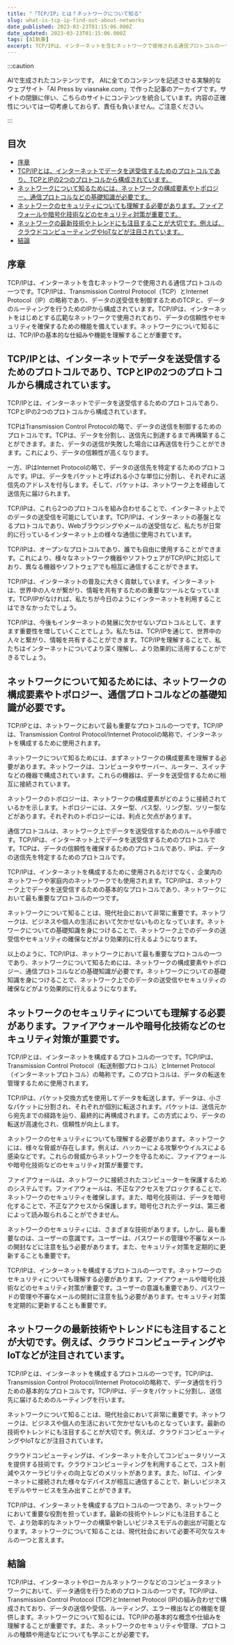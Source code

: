 ```yaml
---
title: "「TCP/IP」とは？ネットワークについて知る"
slug: what-is-tcp-ip-find-out-about-networks
date_published: 2023-03-23T01:15:06.000Z
date_updated: 2023-03-23T01:15:06.000Z
tags: [AI執筆]
excerpt: TCP/IPは、インターネットを含むネットワークで使用される通信プロトコルの一つです。TCP/IPは、Transmission Control Protocol（TCP）とInternet Protocol（IP）の略称であり、データの送受信を制御するためのTCPと、データのルーティングを行うためのIPから構成されています。TCP/IPは、インターネットをはじめとする広範なネットワークで使用されており、データの信頼性やセキュリティを確保するための機能を備えています。ネットワークについて知るには、TCP/IPの基本的な仕組みや機能を理解することが重要です。
---
```


:::caution

AIで生成されたコンテンツです。
AIに全てのコンテンツを記述させる実験的なウェブサイト「AI Press by viasnake.com」で作った記事のアーカイブです。サイトの閉鎖に伴い、こちらのサイトにコンテンツを統合しています。内容の正確性については一切考慮しておらず、責任も負いません。ご注意ください。

:::

## 目次

- [序章](#序章)
- [TCP/IPとは、インターネットでデータを送受信するためのプロトコルであり、TCPとIPの2つのプロトコルから構成されています。](#tcp/ipとは、インターネットでデータを送受信するためのプロトコルであり、TCPとIPの2つのプロトコルから構成されています。)
- [ネットワークについて知るためには、ネットワークの構成要素やトポロジー、通信プロトコルなどの基礎知識が必要です。](#ネットワークについて知るためには、ネットワークの構成要素やトポロジー、通信プロトコルなどの基礎知識が必要です。)
- [ネットワークのセキュリティについても理解する必要があります。ファイアウォールや暗号化技術などのセキュリティ対策が重要です。](#ネットワークのセキュリティについても理解する必要があります。ファイアウォールや暗号化技術などのセキュリティ対策が重要です。)
- [ネットワークの最新技術やトレンドにも注目することが大切です。例えば、クラウドコンピューティングやIoTなどが注目されています。](#ネットワークの最新技術やトレンドにも注目することが大切です。例えば、クラウドコンピューティングやIoTなどが注目されています。)
- [結論](#結論)

## 序章

TCP/IPは、インターネットを含むネットワークで使用される通信プロトコルの一つです。TCP/IPは、Transmission Control Protocol（TCP）とInternet Protocol（IP）の略称であり、データの送受信を制御するためのTCPと、データのルーティングを行うためのIPから構成されています。TCP/IPは、インターネットをはじめとする広範なネットワークで使用されており、データの信頼性やセキュリティを確保するための機能を備えています。ネットワークについて知るには、TCP/IPの基本的な仕組みや機能を理解することが重要です。

## TCP/IPとは、インターネットでデータを送受信するためのプロトコルであり、TCPとIPの2つのプロトコルから構成されています。

TCP/IPとは、インターネットでデータを送受信するためのプロトコルであり、TCPとIPの2つのプロトコルから構成されています。

TCPはTransmission Control Protocolの略で、データの送信を制御するためのプロトコルです。TCPは、データを分割し、送信先に到達するまで再構築することができます。また、データの送信が失敗した場合には再送信を行うことができます。これにより、データの信頼性が高くなります。

一方、IPはInternet Protocolの略で、データの送信先を特定するためのプロトコルです。IPは、データをパケットと呼ばれる小さな単位に分割し、それぞれに送信先のアドレスを付与します。そして、パケットは、ネットワーク上を経由して送信先に届けられます。

TCP/IPは、これら2つのプロトコルを組み合わせることで、インターネット上でのデータの送受信を可能にしています。TCP/IPは、インターネットの基盤となるプロトコルであり、Webブラウジングやメールの送受信など、私たちが日常的に行っているインターネット上の様々な通信に使用されています。

TCP/IPは、オープンなプロトコルであり、誰でも自由に使用することができます。これにより、様々なネットワーク機器やソフトウェアがTCP/IPに対応しており、異なる機器やソフトウェアでも相互に通信することができます。

TCP/IPは、インターネットの普及に大きく貢献しています。インターネットは、世界中の人々が繋がり、情報を共有するための重要なツールとなっています。TCP/IPがなければ、私たちが今日のようにインターネットを利用することはできなかったでしょう。

TCP/IPは、今後もインターネットの発展に欠かせないプロトコルとして、ますます重要性を増していくことでしょう。私たちは、TCP/IPを通じて、世界中の人々と繋がり、情報を共有することができます。TCP/IPを理解することで、私たちはインターネットについてより深く理解し、より効果的に活用することができるでしょう。

## ネットワークについて知るためには、ネットワークの構成要素やトポロジー、通信プロトコルなどの基礎知識が必要です。

TCP/IPとは、ネットワークにおいて最も重要なプロトコルの一つです。TCP/IPは、Transmission Control Protocol/Internet Protocolの略称で、インターネットを構成するために使用されます。

ネットワークについて知るためには、まずネットワークの構成要素を理解する必要があります。ネットワークは、コンピュータやサーバー、ルーター、スイッチなどの機器で構成されています。これらの機器は、データを送受信するために相互に接続されています。

ネットワークのトポロジーは、ネットワークの構成要素がどのように接続されているかを示します。トポロジーには、スター型、バス型、リング型、ツリー型などがあります。それぞれのトポロジーには、利点と欠点があります。

通信プロトコルは、ネットワーク上でデータを送受信するためのルールや手順です。TCP/IPは、インターネット上でデータを送受信するためのプロトコルです。TCPは、データの信頼性を確保するためのプロトコルであり、IPは、データの送信先を特定するためのプロトコルです。

TCP/IPは、インターネットを構成するために使用されるだけでなく、企業内のネットワークや家庭内のネットワークでも使用されます。TCP/IPは、ネットワーク上でデータを送受信するための基本的なプロトコルであり、ネットワークにおいて最も重要なプロトコルの一つです。

ネットワークについて知ることは、現代社会において非常に重要です。ネットワークは、ビジネスや個人の生活において欠かせないものとなっています。ネットワークについての基礎知識を身につけることで、ネットワーク上でのデータの送受信やセキュリティの確保などがより効果的に行えるようになります。

以上のように、TCP/IPは、ネットワークにおいて最も重要なプロトコルの一つであり、ネットワークについて知るためには、ネットワークの構成要素やトポロジー、通信プロトコルなどの基礎知識が必要です。ネットワークについての基礎知識を身につけることで、ネットワーク上でのデータの送受信やセキュリティの確保などがより効果的に行えるようになります。

## ネットワークのセキュリティについても理解する必要があります。ファイアウォールや暗号化技術などのセキュリティ対策が重要です。

TCP/IPとは、インターネットを構成するプロトコルの一つです。TCP/IPは、Transmission Control Protocol（転送制御プロトコル）とInternet Protocol（インターネットプロトコル）の略称です。このプロトコルは、データの転送を管理するために使用されます。

TCP/IPは、パケット交換方式を使用してデータを転送します。データは、小さなパケットに分割され、それぞれが個別に転送されます。パケットは、送信元から宛先までの経路を辿り、最終的に再構成されます。この方式により、データの転送が高速化され、信頼性が向上します。

ネットワークのセキュリティについても理解する必要があります。ネットワークには、様々な脅威が存在します。例えば、ハッカーによる攻撃やウイルスによる感染などです。これらの脅威からネットワークを守るために、ファイアウォールや暗号化技術などのセキュリティ対策が重要です。

ファイアウォールは、ネットワークに接続されたコンピューターを保護するためのシステムです。ファイアウォールは、不正なアクセスをブロックすることで、ネットワークのセキュリティを確保します。また、暗号化技術は、データを暗号化することで、不正なアクセスから保護します。暗号化されたデータは、第三者によって読み取られることができません。

ネットワークのセキュリティには、さまざまな技術があります。しかし、最も重要なのは、ユーザーの意識です。ユーザーは、パスワードの管理や不審なメールの開封などに注意を払う必要があります。また、セキュリティ対策を定期的に更新することも重要です。

TCP/IPは、インターネットを構成するプロトコルの一つです。ネットワークのセキュリティについても理解する必要があります。ファイアウォールや暗号化技術などのセキュリティ対策が重要です。ユーザーの意識も重要であり、パスワードの管理や不審なメールの開封に注意を払う必要があります。セキュリティ対策を定期的に更新することも重要です。

## ネットワークの最新技術やトレンドにも注目することが大切です。例えば、クラウドコンピューティングやIoTなどが注目されています。

TCP/IPとは、インターネットを構成するプロトコルの一つです。TCP/IPは、Transmission Control Protocol/Internet Protocolの略称で、データ通信を行うための基本的なプロトコルです。TCP/IPは、データをパケットに分割し、送信先に届けるためのルーティングを行います。

ネットワークについて知ることは、現代社会において非常に重要です。ネットワークは、ビジネスや個人の生活において欠かせないものとなっています。最新の技術やトレンドにも注目することが大切です。例えば、クラウドコンピューティングやIoTなどが注目されています。

クラウドコンピューティングは、インターネットを介してコンピュータリソースを提供する技術です。クラウドコンピューティングを利用することで、コスト削減やスケーラビリティの向上などのメリットがあります。また、IoTは、インターネットに接続された様々なデバイスが相互に通信することで、新しいビジネスモデルやサービスを生み出すことができます。

TCP/IPは、インターネットを構成するプロトコルの一つであり、ネットワークにおいて重要な役割を担っています。最新の技術やトレンドにも注目することで、より効率的なネットワークの構築や新しいビジネスモデルの創出が可能となります。ネットワークについて知ることは、現代社会において必要不可欠なスキルの一つと言えます。

## 結論

TCP/IPは、インターネットやローカルネットワークなどのコンピュータネットワークにおいて、データ通信を行うためのプロトコルの一つです。TCP/IPは、Transmission Control Protocol (TCP)とInternet Protocol (IP)の組み合わせで構成されており、データの送信や受信、ルーティング、エラー検出などの機能を提供します。ネットワークについて知るには、TCP/IPの基本的な概念や仕組みを理解することが重要です。また、ネットワークのセキュリティや管理、プロトコルの種類や用途などについても学ぶことが必要です。
